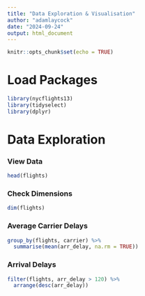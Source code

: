 ```yaml
---
title: "Data Exploration & Visualisation"
author: "adamlaycock"
date: "2024-09-24"
output: html_document
---
```


```r
knitr::opts_chunk$set(echo = TRUE)
```
# Load Packages
```r
library(nycflights13)
library(tidyselect)
library(dplyr)
```
# Data Exploration
### View Data
```r
head(flights)
```
### Check Dimensions
```r
dim(flights)
```
### Average Carrier Delays
```r
group_by(flights, carrier) %>%
  summarise(mean(arr_delay, na.rm = TRUE))
```
### Arrival Delays
```r
filter(flights, arr_delay > 120) %>%
  arrange(desc(arr_delay))
```


